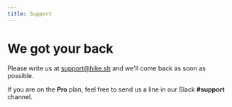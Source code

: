 ```yaml
---
title: Support
---
```


# We got your back

Please write us at [support@hike.sh](mailto:support@hike.sh) and we'll come back as soon as possible.

If you are on the **Pro** plan, feel free to send us a line in our Slack **#support** channel.
